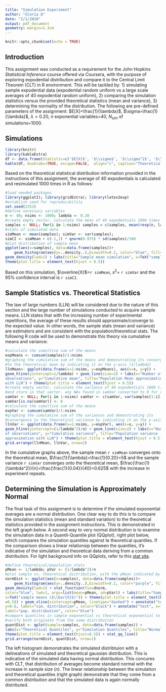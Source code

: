 ```yaml
---
title: "Simulation Experiment"
author: "Gloria Q"
date: "2/1/2020"
output: pdf_document
geometry: margin=1.3cm
---
```


```r
knitr::opts_chunk$set(echo = TRUE)
```

Introduction
------------

This assignment was conducted as a requirement for the John Hopkins *Statistical Inference* course offered via Coursera, with the purpose of exploring expodential distribution and compare it to the Central Limit Theorem (CLT) in R environment. This will be tackled by: 1) simulating sample expodential data (expodential random uniform vs a large scale averages of 40 expodential random uniform), 2) comparing the simulation statistics versus the provided theoretical statistics (mean and variance), 3) determining the normality of the distribution. The following are pre-defined parameters of the assignment: $E[X]=\frac{1}{\lambda}$, $\sigma=\frac{1}{\lambda}$, $\lambda=0.20$, $n$ exponential variables=40, $N_{sim}$ of simulations=1000. 

Simulations
-----------

```r
library(knitr)
library(kableExtra)
df <- data.frame(Statistic=c('$E[X]$', '$\\sigma$', '$\\sigma^2$', '$\\lambda$ in simulations', '$n$ of expodentials', '$N_{sim}$ of simulations'), Value=c('$\\frac{1}{\\lambda}$', '$\\frac{1}{\\lambda}$', '$\\frac{1}{\\lambda^2}$', '0.20', '40', '1000'))
kable(df, booktabs=TRUE, escape=FALSE,  align="c", caption="Theoretical Stats Provided") %>% kable_styling(latex_options=c("striped", "hold_position"), full_width=FALSE, position="center")
```


Based on the theoretical statistical distribution information provided in the instructions of this assignment, the average of 40 expodentials is calculated and resimulated 1000 times in R as follows:

```r
#load needed packages 
library(ggplot2); library(gridExtra); library(latex2exp)
#establish seed for reproducibility
set.seed(2352)
#define necessary variables
n <- 40; nsims <- 1000; lambda <- 0.20
#create empty vector, calculate the mean of 40 expodentials 1000 times and store in that vector 
samples <- NULL; for(i in 1:nsims) samples = c(samples, mean(rexp(n, lambda)))
#stats of simulated data 
simMean <- mean(samples); simVar <- var(samples); 
simCI <- simMean + c(-1,1) * qnorm(0.975) * sd(samples)/100
#plot distribution of sample mean
ggplot(aes(x=samples), data=data.frame(samples))+
    geom_histogram(aes(y=..density..),binwidth=0.2, color="blue", fill="red") +
geom_density(lwd=1) + labs(title="Sample mean simulation", x=TeX("sample means ($\\bar{X}$)")) + 
theme(plot.title = element_text(hjust = 0.5))
```

Based on this simulation, $\overline{X}$=`r simMean`, $s^2$= `r simVar` and the 95% confidence interval is `r simCI`. 

Sample Statistics vs. Theoretical Statistics
--------------------------------------------

The law of large numbers (LLN) will be considered due to the nature of this section and the large number of simulations conducted to acquire sample means. LLN states that with the increasing number of experimental repetitions, the average of these results should approximate/converge to the expected value. In other words, the sample stats (mean and variance) are estimators and are consistent with the population/theoretical stats. The following R code will be used to demonstrate this theory via cumulative means and variance: 

```r
#calculate the cumultive sum of the means
expMeans <- cumsum(samples)/1:nsims
#graphing the cumulative sum of the means and demonstrating its convergence
#to the theoretical mean by indicating it on the y-axis (1/lambda)
llnMean<- ggplot(data.frame(x=1:nsims, y=expMeans), aes(x=x, y=y)) +
geom_hline(yintercept=1/lambda) + geom_line(size=2) + labs(x="Number of 
observations", y="Cumulative mean", title="Population Mean approximation
with LLN") + theme(plot.title = element_text(hjust = 0.5))
#create empty vector, calculate the variance of 40 expodentials 1000 times
#and store in that vector. any NAs found in samVar converted to 0 for cumsum function 
samVar <- NULL; for(i in 1:nsims) samVar <- c(samVar, var(samples[1:i]))
samVar[is.na(samVar)] <- 0
#calculate the cumultive sum of the means
expVar <- cumsum(samVar)/1:nsims
#graphing the cumulative sum of the variances and demonstrating its
#convergence to the theoretical variance by indicating it on the y-axis ((1/lambda^2)/40)
llnVar <- ggplot(data.frame(x=1:nsims, y=expVar), aes(x=x, y=y)) +
geom_hline(yintercept=(1/lambda^2)/n) + geom_line(size=2) + labs(x="Number
of observations", y="Cumulative variance", title="Population variance
approximation with LLN") + theme(plot.title = element_text(hjust = 0.5))
grid.arrange(llnMean, llnVar, nrow=2)
```


In the cumulative graphs above, the sample mean `r simMean` converges onto the theoretical mean, $\frac{1}{\lambda}=\frac{1}{0.20}=5$ and the sample variance `r simVar` converges onto the theoretical mean, $\frac{\frac{1}{\lambda^2}}{n}=\frac{\frac{1}{0.04}}{40}=0.625$ with the increase in experiment repeats.


Determining the Simulation is Approximately Normal
--------------------------------------------------

The final task of this assignment is to determine if the simulated exponential averages are a normal distribution. One clear way to do this is to compare the simulation statistics (mean and standard variation) to the theoretical statistics provided in the assignment instructions. This is demonstrated in the left graph below. A second way to very normal distribution is to examine the simulation data in a Quantil-Quantile plot (QQplot), right plot below, which compares the simulation quantiles against te theoretical quantiles. If the comparison shows a linear relationsip between the quantiles, it's indicative of the simulation and theoretical data deriving from a common distribution. For light background info on QQplots, refer to this [stat site](https://www.statisticshowto.datasciencecentral.com/q-q-plots/).

```r
#define theoretical/population stats
pMean <- 1/lambda; pVar <- (1/lambda^2)/n
#plot sample vs. theoretical distribution, with the pMean indicated by the dashed line in the graph
normDist <- ggplot(aes(x=samples), data=data.frame(samples))+
    geom_histogram(aes(y=..density..),binwidth=0.2, color="purple", fill="red") +
geom_density(lwd=1) + stat_function(fun=dnorm, 
color="blue", lwd=1, args=list(mean=pMean, sd=pVar)) + labs(title="Sample mean simulation",
x=TeX("sample means ($\\bar{X}$)")) + theme(plot.title = element_text(hjust
=0.5)) + geom_vline(xintercept=pMean, linetype="dashed") + annotate("text", x=7,
y=0.6, label="sim. distribution", color="black") + annotate("text", x=7, y=0.57,
label="pop. distribution", color="blue")
#compare quantiles in sample exponential vs theoretical exponential to
#verify both originate from the same distribution
quantDist <- qplot(sample=samples, data=data.frame(samples)) + 
labs(x="Theoretical Quantiles", y="Simulation Quantiles", title="Normal Q-Q plot") + 
theme(plot.title = element_text(hjust=0.5)) + stat_qq_line() 
grid.arrange(normDist, quantDist, nrow=1)
```

The left histogram demonstrates the simulated distribtuion with a delineations of simulated and theoretical gaussian distribution. This is indicative of the simulated data having normal distribution. This concures with CLT, that distribution of averages become standard normal with the increase in sample size ($n$).  The linear relationship between the simulation and theoretical quantiles (right graph) demonstrate that they come from a common distribution and that the simulated data is again normally distributed. 
